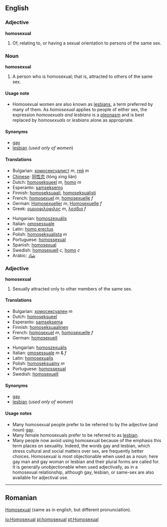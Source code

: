 ==English==
===Adjective===
'''homosexual'''
# Of, relating to, or having a sexual orientation to persons of the same sex.

===Noun===
'''homosexual'''
# A person who is homosexual; that is, attracted to others of the same sex.

====Usage note====
*Homosexual women are also known as [[lesbian]]s, a term preferred by many of them.  As ''homosexual'' applies to people of either sex, the expression ''homosexuals and lesbians'' is a [[pleonasm]] and is best replaced by ''homosexuals'' or ''lesbians'' alone as appropriate.

====Synonyms====
*[[gay]]
*[[lesbian]] (''used only of women'')

====Translations====
{{top}}
*Bulgarian: [[хомосексуалист]] ''m'', [[гей]] ''m'' <!--, [[педал]] ''m'' (highly offensive) this is not an idiomatic translation - belongs under "queer" and the like -->
*[[Chinese]]: [[同性恋]] (tóng xìng liàn)
*Dutch: [[homoseksueel]] ''m'', [[homo]] ''m''
*Esperanto: [[samseksemo]]
*Finnish: [[homoseksuaali]], [[homoseksualisti]]
*French: [[homosexuel]] ''m'', [[homosexuelle]] ''f''
*German: [[Homosexueller]] ''m'', [[Homosexuelle]] ''f''
*Greek: [[ομοιοφιλοφιλος]] ''m'', [[λεσβια]] ''f''
{{mid}}
*Hungarian: [[homoszexuális]]
*Italian: [[omosessuale]]
*Latin: [[homosexualis|homo erectus]]
*Polish: [[homoseksualista]] ''m''
*Portuguese: [[homossexual]]
*Spanish: [[homosexual]]
*Swedish: [[homosexuell]] ''c'', [[homo]] ''c''
*Arabic: [[شاذ]]
{{bottom}}

===Adjective===
'''homosexual'''
# Sexually attracted only to other members of the same sex.

====Translations====
{{top}}
*Bulgarian: [[хомосексуален]] ''m''
*Dutch: [[homoseksueel]]
*Esperanto: [[samseksema]]
*Finnish: [[homoseksuaalinen]]
*French: [[homosexuel]] ''m'', [[homosexuelle]] ''f''
*German: [[homosexuell]]
{{mid}}
*Hungarian: [[homoszexuális]]
*Italian: [[omosessuale]] ''m'' & ''f''
*Latin: [[homosexualis]]
*Polish: [[homoseksualny]] ''m''
*Portuguese: [[homossexual]]
*Swedish: [[homosexuell]]
{{bottom}}

====Synonyms====
*[[gay]]
*[[lesbian]] (''used only of women'')

====Usage notes====
*Many homosexual people prefer to be referred to by the adjective (and noun) [[gay]].
*Many female homosexuals prefer to be referred to as [[lesbian]].
*Many people now avoid using homosexual because of the emphasis this term places on sexuality. Indeed, the words gay and lesbian, which stress cultural and social matters over sex, are frequently better choices. Homosexual is most objectionable when used as a noun; here gay man and gay woman or lesbian and their plural forms are called for. It is generally unobjectionable when used adjectivally, as in a homosexual relationship, although gay, lesbian, or same-sex are also available for adjectival use.
----

==Romanian==
[[Homosexual]] (same as in english, but different pronunciation).
<!--is this the adjective or the noun?  Please format correctly.-->

[[io:Homosexual]]
[[pl:homosexual]]
[[pt:Homosexual]]